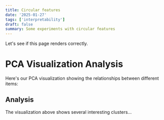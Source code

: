 ```yaml
---
title: Circular features
date: '2025-01-27'
tags: ['interpretability']
draft: false
summary: Some experiments with circular features
---
```


Let's see if this page renders correctly.

# PCA Visualization Analysis

Here's our PCA visualization showing the relationships between different items:

<PCAVisualization dataPath='/data/circular-features/gemma-2-2b_colour_merged.json'/>

## Analysis

The visualization above shows several interesting clusters...